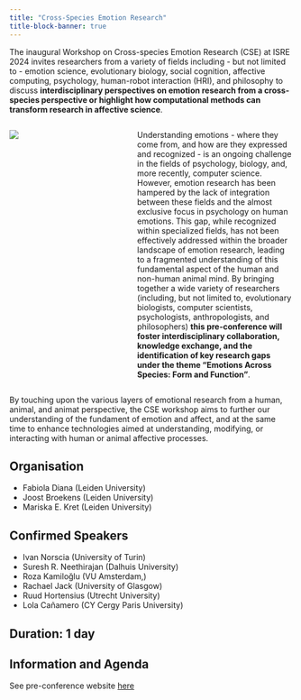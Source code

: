```yaml
---
title: "Cross-Species Emotion Research"
title-block-banner: true
---
```


The inaugural Workshop on Cross-species Emotion Research (CSE) at ISRE 2024 invites researchers from a variety of fields including - but not limited to - emotion science, evolutionary biology, social cognition, affective computing, psychology, human-robot interaction (HRI), and philosophy to discuss **interdisciplinary perspectives on emotion research from a cross-species perspective or highlight how computational methods can transform research in affective science**.

::: columns
::: {.column width="30%"}
![](../../images/cross_species_img.jpg)
:::

::: {.column width="10%"}
:::

::: {.column width="60%"}

Understanding emotions - where they come from, and how are they expressed and recognized - is an ongoing challenge in the fields of psychology, biology, and, more recently, computer science. However, emotion research has been hampered by the lack of integration between these fields and the almost exclusive focus in psychology on human emotions. This gap, while recognized within specialized fields, has not been effectively addressed within the broader landscape of emotion research, leading to a fragmented understanding of this fundamental aspect of the human and non-human animal mind. By bringing together a wide variety of researchers (including, but not limited to, evolutionary biologists, computer scientists, psychologists, anthropologists, and philosophers) **this pre-conference will foster interdisciplinary collaboration, knowledge exchange, and the identification of key research gaps under the theme “Emotions Across Species: Form and Function”**. 

:::
:::

By touching upon the various layers of emotional research from a human, animal, and animat perspective, the CSE workshop aims to further our understanding of the fundament of emotion and affect, and at the same time to enhance technologies aimed at understanding, modifying, or interacting with human or animal affective processes.

## Organisation

- Fabiola Diana (Leiden University)
- Joost Broekens (Leiden University)
- Mariska E. Kret (Leiden University)

## Confirmed Speakers

- Ivan Norscia (University of Turin)
- Suresh R. Neethirajan (Dalhuis University)
- Roza Kamiloğlu (VU Amsterdam,)
- Rachael Jack (University of Glasgow)
- Ruud Hortensius (Utrecht University)
- Lola Cañamero (CY Cergy Paris University)

## Duration: 1 day

## Information and Agenda

See pre-conference website [here](https://sites.google.com/view/cse-workshop-2024)